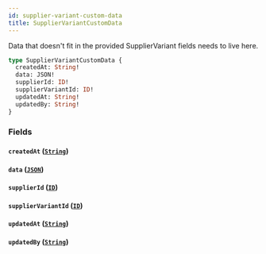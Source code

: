 ```yaml
---
id: supplier-variant-custom-data
title: SupplierVariantCustomData
---
```



Data that doesn't fit in the provided SupplierVariant fields needs to live here.


```graphql
type SupplierVariantCustomData {
  createdAt: String!
  data: JSON!
  supplierId: ID!
  supplierVariantId: ID!
  updatedAt: String!
  updatedBy: String!
}
```


### Fields

#### `createdAt` ([`String`](/developers/supplier-apis/supply-api/graphql/reference/scalars/string))




#### `data` ([`JSON`](/developers/supplier-apis/supply-api/graphql/reference/scalars/json))




#### `supplierId` ([`ID`](/developers/supplier-apis/supply-api/graphql/reference/scalars/id))




#### `supplierVariantId` ([`ID`](/developers/supplier-apis/supply-api/graphql/reference/scalars/id))




#### `updatedAt` ([`String`](/developers/supplier-apis/supply-api/graphql/reference/scalars/string))




#### `updatedBy` ([`String`](/developers/supplier-apis/supply-api/graphql/reference/scalars/string))






